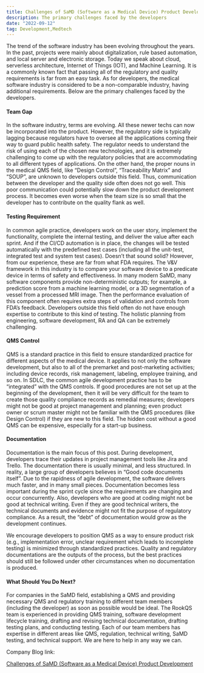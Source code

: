 ```yaml
---
title: Challenges of SaMD (Software as a Medical Device) Product Development
description: The primary challenges faced by the developers
date: "2022-09-12"
tag: Development,Medtech
---
```


The trend of the software industry has been evolving throughout the years. In the past, projects were mainly about digitalization, rule based automation, and local server and electronic storage. Today we speak about cloud, serverless architecture, Internet of Things (IOT), and Machine Learning. It is a commonly known fact that passing all of the regulatory and quality requirements is far from an easy task. As for developers, the medical software industry is considered to be a non-comparable industry, having additional requirements. Below are the primary challenges faced by the developers.



#### Team Gap

In the software industry, terms are evolving. All these newer techs can now be incorporated into the product. However, the regulatory side is typically lagging because regulators have to oversee all the applications coming their way to guard public health safety. The regulator needs to understand the risk of using each of the chosen new technologies, and it is extremely challenging to come up with the regulatory policies that are accommodating to all different types of applications. On the other hand, the proper nouns in the medical QMS field, like “Design Control”, “Traceability Matrix” and “SOUP”, are unknown to developers outside this field. Thus, communication between the developer and the quality side often does not go well. This poor communication could potentially slow down the product development process. It becomes even worse when the team size is so small that the developer has to contribute on the quality flank as well.

#### Testing Requirement

In common agile practice, developers work on the user story, implement the functionality, complete the internal testing, and deliver the value after each sprint. And if the CI/CD automation is in place, the changes will be tested automatically with the predefined test cases (including all the unit-test, integrated test and system test cases). Doesn’t that sound solid? However, from our experience, these are far from what FDA requires.  The V&V framework in this industry is to compare your software device to a predicate device in terms of safety and effectiveness. In many modern SaMD, many software components provide non-deterministic outputs; for example, a prediction score from a machine learning model, or a 3D segmentation of a vessel from a processed MRI image. Then the performance evaluation of this component often requires extra steps of validation and controls from FDA’s feedback. Developers outside this field often do not have enough expertise to contribute to this kind of testing. The holistic planning from engineering, software development, RA and QA can be extremely challenging.

#### QMS Control

QMS is a standard practice in this field to ensure standardized practice for different aspects of the medical device. It applies to not only the software development, but also to all of the premarket and post-marketing activities; including device records, risk management, labeling, employee training, and so on. In SDLC, the common agile development practice has to be “integrated” with the QMS controls. If good procedures are not set up at the beginning of the development, then it will be very difficult for the team to create those quality compliance records as remedial measures; developers might not be good at project management and planning; even product owner or scrum master might not be familiar with the QMS procedures (like Design Control) if they are new to this field. The hidden cost without a good QMS can be expensive, especially for a start-up business.

#### Documentation

Documentation is the main focus of this post. During development, developers trace their updates in project management tools like Jira and Trello. The documentation there is usually minimal, and less structured. In reality, a large group of developers believes in “Good code documents itself”. Due to the rapidness of agile development, the software delivers much faster, and in many small pieces. Documentation becomes less important during the sprint cycle since the requirements are changing and occur concurrently. Also, developers who are good at coding might not be good at technical writing. Even if they are good technical writers, the technical documents and evidence might not fit the purpose of regulatory compliance. As a result, the “debt” of documentation would grow as the development continues. 

We encourage developers to position QMS as a way to ensure product risk (e.g., implementation error, unclear requirement which leads to incomplete testing) is minimized through standardized practices. Quality and regulatory documentations are the outputs of the process, but the best practices should still be followed under other circumstances when no documentation is produced. 

#### What Should You Do Next?

For companies in the SaMD field, establishing a QMS and providing necessary QMS and regulatory training to different team members (including the developer) as soon as possible would be ideal. The RookQS team is experienced in providing QMS training, software development lifecycle training, drafting and revising technical documentation, drafting testing plans, and conducting testing. Each of our team members has expertise in different areas like QMS, regulation, technical writing, SaMD testing, and technical support. We are here to help in any way we can.


Company Blog link:

[Challenges of SaMD (Software as a Medical Device) Product Development](https://rookqs.com/challenges-of-samd-software-as-a-medical-device-product-development/)

